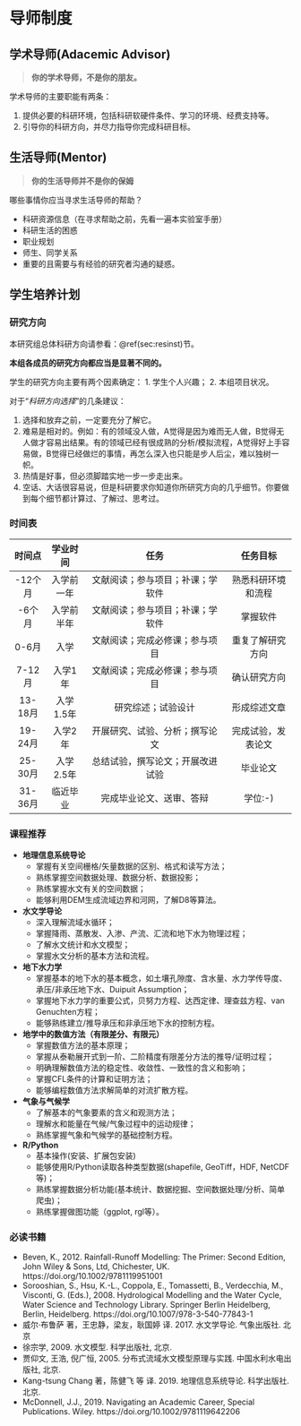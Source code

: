 # 导师制度 {#advisor}


## 学术导师(Adacemic Advisor)

> **你的学术导师，不是你的朋友。**

学术导师的主要职能有两条：

1. 提供必要的科研环境，包括科研软硬件条件、学习的环境、经费支持等。
2. 引导你的科研方向，并尽力指导你完成科研目标。


## 生活导师(Mentor)

> **你的生活导师并不是你的保姆**

哪些事情你应当寻求生活导师的帮助？

- 科研资源信息（在寻求帮助之前，先看一遍本实验室手册）
- 科研生活的困惑
- 职业规划
- 师生、同学关系
- 重要的且需要与有经验的研究者沟通的疑惑。


## 学生培养计划

### 研究方向

本研究组总体科研方向请参看：\@ref(sec:resinst)节。

**本组各成员的研究方向都应当是显著不同的。**

学生的研究方向主要有两个因素确定：
1. 学生个人兴趣；
2. 本组项目状况。

对于“*科研方向选择*”的几条建议：

1. 选择和放弃之前，一定要充分了解它。
2. 难易是相对的。例如：有的领域没人做，A觉得是因为难而无人做，B觉得无人做才容易出结果。有的领域已经有很成熟的分析/模拟流程，A觉得好上手容易做，B觉得已经做烂的事情，再怎么深入也只能是步人后尘，难以独树一帜。
3. 热情是好事，但必须脚踏实地一步一步走出来。
4. 空话、大话很容易说，但是科研要求你知道你所研究方向的几乎细节。你要做到每个细节都计算过、了解过、思考过。

### 时间表


| 时间点 | 学业时间 | 任务 | 任务目标 | 
|:--:|:--:|:-------------:|:-----:|
| -12个月 | 入学前一年 | 文献阅读；参与项目；补课；学软件 |  熟悉科研环境和流程 | 
| -6个月 | 入学前半年 | 文献阅读；参与项目；补课；学软件 | 掌握软件  | 
| 0-6月 | 入学 | 文献阅读；完成必修课；参与项目 | 重复了解研究方向  | 
| 7-12月 | 入学1年 | 文献阅读；完成必修课；参与项目 | 确认研究方向  | 
| 13-18月 | 入学1.5年 | 研究综述；试验设计 | 形成综述文章  | 
| 19-24月 | 入学2年 | 开展研究、试验、分析；撰写论文 | 完成试验，发表论文  | 
| 25-30月 | 入学2.5年 | 总结试验，撰写论文；开展改进试验 | 毕业论文  | 
| 31-36月 | 临近毕业 | 完成毕业论文、送审、答辩 | 学位:-)  | 


### 课程推荐

- **地理信息系统导论**
    - 掌握有关空间栅格/矢量数据的区别、格式和读写方法；
    - 熟练掌握空间数据处理、数据分析、数据投影；
    - 熟练掌握水文有关的空间数据；
    - 能够利用DEM生成流域边界和河网，了解D8等算法。
- **水文学导论**
    - 深入理解流域水循环；
    - 掌握降雨、蒸散发、入渗、产流、汇流和地下水为物理过程；
    - 了解水文统计和水文模型；
    - 掌握水文分析的基本方法和流程。
- **地下水力学**
    - 掌握基本的地下水的基本概念，如土壤孔隙度、含水量、水力学传导度、承压/非承压地下水、Duipuit Assumption；
    - 掌握地下水力学的重要公式，贝努力方程、达西定律、理查兹方程、van Genuchten方程；
    - 能够熟练建立/推导承压和非承压地下水的控制方程。
- **地学中的数值方法（有限差分、有限元）**
    - 掌握数值方法的基本原理；
    - 掌握从泰勒展开式到一阶、二阶精度有限差分方法的推导/证明过程；
    - 明确理解数值方法的稳定性、收敛性、一致性的含义和影响；
    - 掌握CFL条件的计算和证明方法；
    - 能够编程数值方法求解简单的对流扩散方程。
- **气象与气候学**
    - 了解基本的气象要素的含义和观测方法；
    - 理解水和能量在气候/气象过程中的运动规律；
    - 熟练掌握气象和气候学的基础控制方程。
- **R/Python**
    - 基本操作(安装、扩展包安装)
    - 能够使用R/Python读取各种类型数据(shapefile, GeoTiff，HDF, NetCDF等)；
    - 熟练掌握数据分析功能(基本统计、数据挖掘、空间数据处理/分析、简单爬虫)；
    - 熟练掌握做图功能（ggplot, rgl等）。



### 必读书籍

- Beven, K., 2012. Rainfall-Runoff Modelling: The Primer: Second Edition, John Wiley & Sons, Ltd, Chichester, UK. https://doi.org/10.1002/9781119951001
- Sorooshian, S., Hsu, K.-L., Coppola, E., Tomassetti, B., Verdecchia, M., Visconti, G. (Eds.), 2008. Hydrological Modelling and the Water Cycle, Water Science and Technology Library. Springer Berlin Heidelberg, Berlin, Heidelberg. https://doi.org/10.1007/978-3-540-77843-1
- 威尔·布鲁萨 著，王忠静，梁友，耿国婷 译. 2017. 水文学导论. 气象出版社. 北京
- 徐宗学, 2009. 水文模型. 科学出版社, 北京.
- 贾仰文, 王浩, 倪广恒, 2005. 分布式流域水文模型原理与实践. 中国水利水电出版社, 北京.
- Kang-tsung Chang 著，陈健飞 等 译. 2019. 地理信息系统导论. 科学出版社. 北京.
- McDonnell, J.J., 2019. Navigating an Academic Career, Special Publications. Wiley. https://doi.org/10.1002/9781119642206

